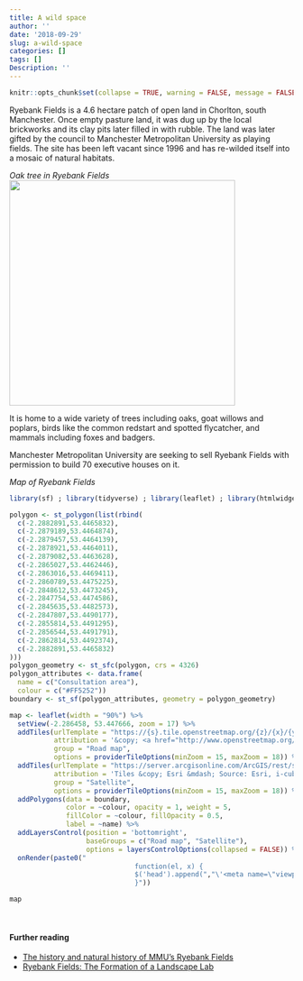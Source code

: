 ```yaml
---
title: A wild space
author: ''
date: '2018-09-29'
slug: a-wild-space
categories: []
tags: []
Description: ''
---
```


```r
knitr::opts_chunk$set(collapse = TRUE, warning = FALSE, message = FALSE, echo = FALSE)
```

Ryebank Fields is a 4.6 hectare patch of open land in Chorlton, south Manchester. Once empty pasture land, it was dug up by the local brickworks and its clay pits later filled in with rubble.  The land was later gifted by the council to Manchester Metropolitan University as playing fields. The site has been left vacant since 1996 and has re-wilded itself into a mosaic of natural habitats.

*Oak tree in Ryebank Fields*   
![](/post/2018-09-29-a-wild-space_files/oak_tree.jpg){width=400px}

It is home to a wide variety of trees including oaks, goat willows and poplars, birds like the common redstart and spotted flycatcher, and mammals including foxes and badgers.

Manchester Metropolitan University are seeking to sell Ryebank Fields with permission to build 70 executive houses on it.

*Map of Ryebank Fields*
``` r
library(sf) ; library(tidyverse) ; library(leaflet) ; library(htmlwidgets)

polygon <- st_polygon(list(rbind(
  c(-2.2882891,53.4465832),
  c(-2.2879189,53.4464874),
  c(-2.2879457,53.4464139),
  c(-2.2878921,53.4464011),
  c(-2.2879082,53.4463628),
  c(-2.2865027,53.4462446),
  c(-2.2863016,53.4469411),
  c(-2.2860789,53.4475225),
  c(-2.2848612,53.4473245),
  c(-2.2847754,53.4474586),
  c(-2.2845635,53.4482573),
  c(-2.2847807,53.4490177),
  c(-2.2855814,53.4491295),
  c(-2.2856544,53.4491791),
  c(-2.2862814,53.4492374),
  c(-2.2882891,53.4465832)
)))
polygon_geometry <- st_sfc(polygon, crs = 4326)
polygon_attributes <- data.frame(
  name = c("Consultation area"),
  colour = c("#FF5252"))
boundary <- st_sf(polygon_attributes, geometry = polygon_geometry)

map <- leaflet(width = "90%") %>% 
  setView(-2.286458, 53.447666, zoom = 17) %>% 
  addTiles(urlTemplate = "https://{s}.tile.openstreetmap.org/{z}/{x}/{y}.png",
           attribution = '&copy; <a href="http://www.openstreetmap.org/copyright">OpenStreetMap</a>',
           group = "Road map",
           options = providerTileOptions(minZoom = 15, maxZoom = 18)) %>% 
  addTiles(urlTemplate = "https://server.arcgisonline.com/ArcGIS/rest/services/World_Imagery/MapServer/tile/{z}/{y}/{x}", 
           attribution = 'Tiles &copy; Esri &mdash; Source: Esri, i-cubed, USDA, USGS, AEX, GeoEye, Getmapping, Aerogrid, IGN, IGP, UPR-EGP, and the GIS User Community', 
           group = "Satellite",
           options = providerTileOptions(minZoom = 15, maxZoom = 18)) %>%
  addPolygons(data = boundary, 
              color = ~colour, opacity = 1, weight = 5,
              fillColor = ~colour, fillOpacity = 0.5,
              label = ~name) %>% 
  addLayersControl(position = 'bottomright',
                   baseGroups = c("Road map", "Satellite"),
                   options = layersControlOptions(collapsed = FALSE)) %>%
  onRender(paste0("
                               function(el, x) {
                               $('head').append(","\'<meta name=\"viewport\" content=\"width=device-width, initial-scale=1.0\">\'",");
                               }"))

map
```

<br/>

#### Further reading

- [The history and natural history of MMU’s Ryebank Fields](http://stuartmarsden.blogspot.com/2015/06/the-history-and-natural-history-of-mmus.html)
- [Ryebank Fields: The Formation of a Landscape Lab](https://issuu.com/sianbury/docs/ryebank_analysis_pdf)